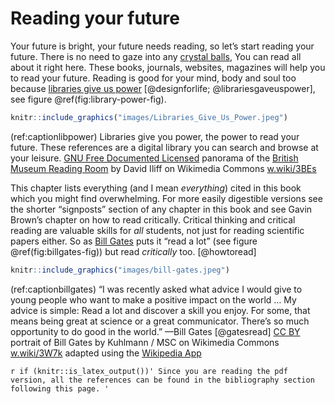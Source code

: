 # Reading your future {#reading}
<!-- was References -->

Your future is bright, your future needs reading, so let's start reading your future. There is no need to gaze into any [crystal balls](https://en.wikipedia.org/wiki/Crystal_ball), You can read all about it right here. These books, journals, websites, magazines will help you to read your future. Reading is good for your mind, body and soul too because [libraries give us power](https://en.wikipedia.org/wiki/A_Design_for_Life) [@designforlife; @librariesgaveuspower], see figure \@ref(fig:library-power-fig).

```r
knitr::include_graphics("images/Libraries_Give_Us_Power.jpeg")
```
(ref:captionlibpower) Libraries give you power, the power to read your future. These references are a digital library you can search and browse at your leisure. [GNU Free Documented Licensed](https://en.wikipedia.org/wiki/GNU_Free_Documentation_License) panorama of the [British Museum Reading Room](https://en.wikipedia.org/wiki/British_Museum_Reading_Room) by David Iliff on Wikimedia Commons [w.wiki/3BEs](https://w.wiki/3BEs)

This chapter lists everything (and I mean *everything*) cited in this book which you might find overwhelming. For more easily digestible versions see the shorter “signposts” section of any chapter in this book and see Gavin Brown's chapter on how to read critically. Critical thinking and critical reading are valuable skills for *all* students, not just for reading scientific papers either. So as [Bill Gates](https://en.wikipedia.org/wiki/Bill_Gates) puts it “read a lot” (see figure \@ref(fig:billgates-fig)) but read *critically* too. [@howtoread]

```r
knitr::include_graphics("images/bill-gates.jpeg")
```
(ref:captionbillgates) “I was recently asked what advice I would give to young people who want to make a positive impact on the world ... My advice is simple: Read a lot and discover a skill you enjoy. For some, that means being great at science or a great communicator. There’s so much opportunity to do good in the world.” —Bill Gates [@gatesread] [CC BY](https://creativecommons.org/licenses/by/3.0/de/deed.en) portrait of Bill Gates by Kuhlmann / MSC on Wikimedia Commons [w.wiki/3W7k](https://w.wiki/3W7k) adapted using the [Wikipedia App](https://apps.apple.com/us/app/wikipedia/id324715238)

<!--`r if (knitr::is_html_output()) '
was like this see
LaTeX or HTML output
https://bookdown.org/yihui/rmarkdown-cookbook/latex-html.html
'`-->

`r if (knitr::is_latex_output())'
Since you are reading the pdf version, all the references can be found in the bibliography section following this page.
'`
